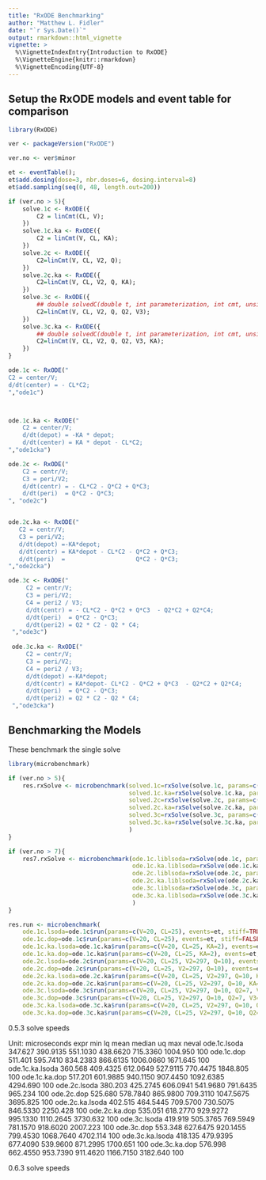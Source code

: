 ```yaml
---
title: "RxODE Benchmarking"
author: "Matthew L. Fidler"
date: "`r Sys.Date()`"
output: rmarkdown::html_vignette
vignette: >
  %\VignetteIndexEntry{Introduction to RxODE}
  %\VignetteEngine{knitr::rmarkdown}
  %\VignetteEncoding{UTF-8}
---
```


## Setup the RxODE models and event table for comparison

```r
library(RxODE)

ver <- packageVersion("RxODE")

ver.no <- ver$minor

et <- eventTable();
et$add.dosing(dose=3, nbr.doses=6, dosing.interval=8)
et$add.sampling(seq(0, 48, length.out=200))

if (ver.no > 5){
    solve.1c <- RxODE({
        C2 = linCmt(CL, V);
    })
    solve.1c.ka <- RxODE({
        C2 = linCmt(V, CL, KA);
    })
    solve.2c <- RxODE({
        C2=linCmt(V, CL, V2, Q);
    })
    solve.2c.ka <- RxODE({
        C2=linCmt(V, CL, V2, Q, KA);
    })
    solve.3c <- RxODE({
        ## double solvedC(double t, int parameterization, int cmt, unsigned int col, double p1, double p2, double p3, double p4, double p5, double p6, double p7, double p8);
        C2=linCmt(V, CL, V2, Q, Q2, V3);
    })
    solve.3c.ka <- RxODE({
        ## double solvedC(double t, int parameterization, int cmt, unsigned int col, double p1, double p2, double p3, double p4, double p5, double p6, double p7, double p8);
        C2=linCmt(V, CL, V2, Q, Q2, V3, KA);
    })
}

ode.1c <- RxODE("
C2 = center/V;
d/dt(center) = - CL*C2;
","ode1c")



ode.1c.ka <- RxODE("
    C2 = center/V;
    d/dt(depot) = -KA * depot;
    d/dt(center) = KA * depot - CL*C2;
","ode1cka")

ode.2c <- RxODE("
    C2 = centr/V;
    C3 = peri/V2;
    d/dt(centr) = - CL*C2 - Q*C2 + Q*C3;
    d/dt(peri)  = Q*C2 - Q*C3;
", "ode2c")


ode.2c.ka <- RxODE("
   C2 = centr/V;
   C3 = peri/V2;
   d/dt(depot) =-KA*depot;
   d/dt(centr) = KA*depot - CL*C2 - Q*C2 + Q*C3;
   d/dt(peri)  =                    Q*C2 - Q*C3;
","ode2cka")

ode.3c <- RxODE("
     C2 = centr/V;
     C3 = peri/V2;
     C4 = peri2 / V3;
     d/dt(centr) = - CL*C2 - Q*C2 + Q*C3  - Q2*C2 + Q2*C4;
     d/dt(peri)  = Q*C2 - Q*C3;
     d/dt(peri2) = Q2 * C2 - Q2 * C4;
 ","ode3c")
 
 ode.3c.ka <- RxODE("
     C2 = centr/V;
     C3 = peri/V2;
     C4 = peri2 / V3;
	 d/dt(depot) =-KA*depot;
     d/dt(centr) = KA*depot- CL*C2 - Q*C2 + Q*C3  - Q2*C2 + Q2*C4;
     d/dt(peri)  = Q*C2 - Q*C3;
     d/dt(peri2) = Q2 * C2 - Q2 * C4;
 ","ode3cka")

```


## Benchmarking the Models
These benchmark the single solve
```r

library(microbenchmark)

if (ver.no > 5){
    res.rxSolve <- microbenchmark(solved.1c=rxSolve(solve.1c, params=c(V=20, CL=25), events=et),
                                  solved.1c.ka=rxSolve(solve.1c.ka, params=c(V=20, CL=25, KA=2), events=et),
                                  solved.2c=rxSolve(solve.2c, params=c(V=20, CL=25, V2=297, Q=10), events=et),
                                  solved.2c.ka=rxSolve(solve.2c.ka, params=c(V=20, CL=25, V2=297, Q=10, KA=2), events=et),
                                  solved.3c=rxSolve(solve.3c, params=c(V=20, CL=25, V2=297, Q=10, Q2=7, V3=400), events=et),
                                  solved.3c.ka=rxSolve(solve.3c.ka, params=c(V=20, CL=25, V2=297, Q=10, Q2=7, V3=400, KA=2), events=et) 
                                  )
}

if (ver.no > 7){
    res7.rxSolve <- microbenchmark(ode.1c.liblsoda=rxSolve(ode.1c, params=c(V=20, CL=25), events=et, method="liblsoda"),
                                   ode.1c.ka.liblsoda=rxSolve(ode.1c.ka, params=c(V=20, CL=25, KA=2), events=et, method="liblsoda"),
                                   ode.2c.liblsoda=rxSolve(ode.2c, params=c(V=20, CL=25, V2=297, Q=10), events=et, method="liblsoda"),
                                   ode.2c.ka.liblsoda=rxSolve(ode.2c.ka, params=c(V=20, CL=25, V2=297, Q=10, KA=2), events=et, method="liblsoda"),
                                   ode.3c.liblsoda=rxSolve(ode.3c, params=c(V=20, CL=25, V2=297, Q=10, Q2=7, V3=400), events=et, method="liblsoda"),
                                   ode.3c.ka.liblsoda=rxSolve(ode.3c.ka, params=c(V=20, CL=25, V2=297, Q=10, Q2=7, V3=400, KA=2), events=et, method="liblsoda"),
                                   )
}

res.run <- microbenchmark(
    ode.1c.lsoda=ode.1c$run(params=c(V=20, CL=25), events=et, stiff=TRUE),
    ode.1c.dop=ode.1c$run(params=c(V=20, CL=25), events=et, stiff=FALSE),
    ode.1c.ka.lsoda=ode.1c.ka$run(params=c(V=20, CL=25, KA=2), events=et, stiff=TRUE),
    ode.1c.ka.dop=ode.1c.ka$run(params=c(V=20, CL=25, KA=2), events=et, stiff=FALSE),
    ode.2c.lsoda=ode.2c$run(params=c(V=20, CL=25, V2=297, Q=10), events=et, stiff=TRUE),
    ode.2c.dop=ode.2c$run(params=c(V=20, CL=25, V2=297, Q=10), events=et, stiff=FALSE),
    ode.2c.ka.lsoda=ode.2c.ka$run(params=c(V=20, CL=25, V2=297, Q=10, KA=2), events=et, stiff=TRUE),
    ode.2c.ka.dop=ode.2c.ka$run(params=c(V=20, CL=25, V2=297, Q=10, KA=2), events=et, stiff=FALSE),
    ode.3c.lsoda=ode.3c$run(params=c(V=20, CL=25, V2=297, Q=10, Q2=7, V3=400), events=et, stiff=TRUE),
    ode.3c.dop=ode.3c$run(params=c(V=20, CL=25, V2=297, Q=10, Q2=7, V3=400), events=et, stiff=FALSE),
    ode.3c.ka.lsoda=ode.3c.ka$run(params=c(V=20, CL=25, V2=297, Q=10, Q2=7, V3=400, KA=2), events=et, stiff=TRUE),
    ode.3c.ka.dop=ode.3c.ka$run(params=c(V=20, CL=25, V2=297, Q=10, Q2=7, V3=400, KA=2), events=et, stiff=FALSE))

```

0.5.3 solve speeds

Unit: microseconds
            expr     min       lq     mean   median        uq      max neval
    ode.1c.lsoda 347.627 390.9135 551.1030 438.6620  715.3360 1004.950   100
      ode.1c.dop 511.401 595.7410 834.2383 866.6135 1006.0660 1671.645   100
 ode.1c.ka.lsoda 360.568 409.4325 612.0649 527.9115  770.4475 1848.805   100
   ode.1c.ka.dop 517.201 601.9885 940.1150 907.4450 1092.6385 4294.690   100
    ode.2c.lsoda 380.203 425.2745 606.0941 541.9680  791.6435  965.234   100
      ode.2c.dop 525.680 578.7840 865.9800 709.3110 1047.5675 3695.825   100
 ode.2c.ka.lsoda 402.515 464.5445 709.5700 730.5075  846.5330 2250.428   100
   ode.2c.ka.dop 535.051 618.2770 929.9272 995.1330 1110.2645 3730.632   100
    ode.3c.lsoda 419.919 505.3765 769.5949 781.1570  918.6020 2007.223   100
      ode.3c.dop 553.348 627.6475 920.1455 799.4530 1068.7640 4702.114   100
 ode.3c.ka.lsoda 418.135 479.9395 677.4090 539.9600  871.2995 1700.651   100
   ode.3c.ka.dop 576.998 662.4550 953.7390 911.4620 1166.7150 3182.640   100

0.6.3 solve speeds
